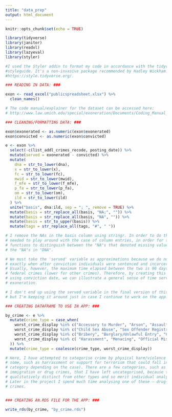 ```yaml
---
title: "data_prep"
output: html_document
---
```


```r
knitr::opts_chunk$set(echo = TRUE)

library(tidyverse)
library(janitor)
library(readxl)
library(lazyeval)
library(styler)

#I used the Styler addin to format my code in accordance with the tidyverse
#styleguide. It's a non-invasive package recommended by Hadley Wickham. See:
#https://style.tidyverse.org/.
```

```r
### READING IN DATA: ###

exon <- read_excel("publicspreadsheet.xlsx") %>%
  clean_names()

# The code manual/explainer for the dataset can be accessed here:
# http://www.law.umich.edu/special/exoneration/Documents/Coding_Manual_Public.pdf
```


```r
### CLEANING/FORMATTING DATA: ###

exon$exonerated <- as.numeric(exon$exonerated)
exon$convicted <- as.numeric(exon$convicted)

e <- exon %>%
  select(-c(list_addl_crimes_recode, posting_date)) %>%
  mutate(served = exonerated - convicted) %>%
  mutate(
    dna = str_to_lower(dna), 
    x = str_to_lower(x), 
    fc = str_to_lower(fc), 
    mwid = str_to_lower(mwid),
    f_mfe = str_to_lower(f_mfe), 
    p_fa = str_to_lower(p_fa), 
    om = str_to_lower(om),
    ild = str_to_lower(ild)
  ) %>%
  unite("basis", dna:ild, sep = "; ", remove = TRUE) %>%
  mutate(basis = str_replace_all(basis, "NA;", "")) %>%
  mutate(basis = str_replace_all(basis, "NA", "")) %>%
  mutate(basis = str_to_upper(basis)) %>%
  mutate(tags = str_replace_all(tags, "#", " "))

# I remove the NAs in the basis column using stringr. In order to do this, I
# needed to play around with the case of column entries, in order for the
# functions to distinguish between the "NA"s that denoted missing values, and
# the "NA"s in "DNA".

# We must take the 'served' variable as approximations because we do not know
# exactly when after conviction individuals were sentenced and incarcerated.
# Usually, however, the maximum time elapsed between the two is 90 days for
# federal crimes (lower for other crimes). Therefore, by creating this variable
# using conviction date, we can illustrate a general sense of time served before
# exoneration. 

# I don't end up using the served variable in the final version of this project,
# but I'm keeping it around just in case I continue to work on the app.
```

```r
### CREATING DATAFRAME TO USE IN APP: ###

by_crime <- e %>%
  mutate(crime_type = case_when(
    worst_crime_display %in% c("Accessory to Murder", "Arson", "Assault", "Attempt, Violent", "Attempted Murder", "Child Abuse", "Dependent Adult Abuse", "Kidnapping", "Manslaughter", "Murder", "Other Violent Felony", "Robbery") ~ "Violent Crimes (Non-Sexual)",
    worst_crime_display %in% c("Child Sex Abuse", "Sex Offender Registration", "Sexual Assault") ~ "Violent Crimes (Sexual)",
    worst_crime_display %in% c("Bribery", "Burglary/Unlawful Entry", "Conspiracy", "Destruction of Property", "Failure to Pay Child Support", "Filing a False Report", "Forgery", "Fraud", "Obstruction of Justice", "Other Nonviolent Felony", "Perjury", "Possession of Stolen Property", "Solicitation", "Tax Evasion/Fraud", "Theft", "Traffic Offense", "Threats") ~ "Non-Violent Crimes",
    worst_crime_display %in% c( "Harassment", "Menacing", "Official Misconduct", "Stalking", "Supporting Terrorism") ~ "Vary-by-Case Crimes"
  )) %>%
  mutate(crime_type = coalesce(crime_type, worst_crime_display))

# Here, I have attempted to categorise crime by physical harm/violence (with
# some, such as harrassment or support for terrorism that could fall into either
# category depending on the case). There are a few categories, such as
# immigration or drug crimes, that I have left uncategorised, because they are
# qualitatively distinct from other types and so merit individual analysis.
# Later in the project I spend much time analysing one of these — drug-related
# crimes.


### CREATING AN.RDS FILE FOR THE APP: ###

write_rds(by_crime, "by_crime.rds")
```

